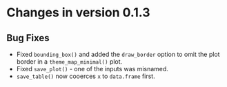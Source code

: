 # Changes in version 0.1.3

## Bug Fixes

* Fixed ```bounding_box()``` and added the ```draw_border``` option to omit the plot border in a ```theme_map_minimal()``` plot.
* Fixed ```save_plot()``` - one of the inputs was misnamed.
* ```save_table()``` now cooerces ```x``` to ```data.frame``` first.
